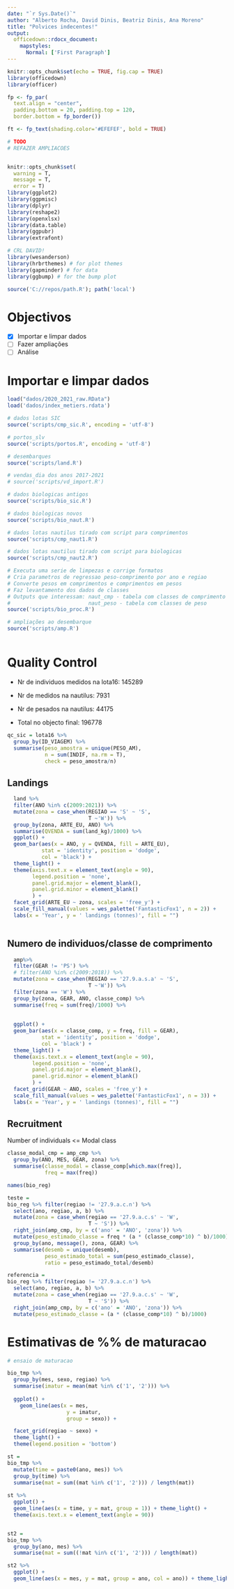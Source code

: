 ```yaml
---
date: "`r Sys.Date()`"
author: "Alberto Rocha, David Dinis, Beatriz Dinis, Ana Moreno"
title: "Polvices indecentes!"
output: 
  officedown::rdocx_document:
    mapstyles:
      Normal: ['First Paragraph']
---
```


```r
knitr::opts_chunk$set(echo = TRUE, fig.cap = TRUE)
library(officedown)
library(officer)

fp <- fp_par(
  text.align = "center", 
  padding.bottom = 20, padding.top = 120, 
  border.bottom = fp_border())

ft <- fp_text(shading.color='#EFEFEF', bold = TRUE)
```

```r
# TODO
# REFAZER AMPLIACOES



```


```r
knitr::opts_chunk$set(
  warning = T,
  message = T,
  error = T) 
library(ggplot2)
library(ggpmisc)
library(dplyr)
library(reshape2)
library(openxlsx)
library(data.table)
library(ggpubr)
library(extrafont)

# CRL DAVID!
library(wesanderson)
library(hrbrthemes) # for plot themes
library(gapminder) # for data
library(ggbump) # for the bump plot

source('C://repos/path.R'); path('local')
```

# Objectivos

-   [x] Importar e limpar dados
-   [ ] Fazer ampliações
-   [ ] Análise

# Importar e limpar dados

```r
load("dados/2020_2021_raw.RData")
load('dados/index_metiers.rdata')

# dados lotas SIC
source('scripts/cmp_sic.R', encoding = 'utf-8')

# portos_slv
source('scripts/portos.R', encoding = 'utf-8')

# desembarques
source('scripts/land.R')

# vendas_dia dos anos 2017-2021
# source('scripts/vd_import.R')

# dados biologicas antigos
source('scripts/bio_sic.R')

# dados biologicas novos
source('scripts/bio_naut.R')

# dados lotas nautilus tirado com script para comprimentos
source('scripts/cmp_naut1.R')

# dados lotas nautilus tirado com script para biologicas
source('scripts/cmp_naut2.R')

# Executa uma serie de limpezas e corrige formatos
# Cria parametros de regressao peso-comprimento por ano e regiao
# Converte pesos em comprimentos e comprimentos em pesos
# Faz levantamento dos dados de classes
# Outputs que interessam: naut_cmp - tabela com classes de comprimento 
#                         naut_peso - tabela com classes de peso
source('scripts/bio_proc.R')

# ampliações ao desembarque
source('scripts/amp.R')



```

# Quality Control

* Nr de individuos medidos na lota16: 145289

* Nr de medidos na nautilus: 7931

* Nr de pesados na nautilus: 44175

* Total no objecto final: 196778

```r
qc_sic = lota16 %>% 
  group_by(ID_VIAGEM) %>% 
  summarise(peso_amostra = unique(PESO_AM),
            n = sum(INDIF, na.rm = T),
            check = peso_amostra/n)
```


## Landings

```r

  land %>%
  filter(ANO %in% c(2009:2021)) %>% 
  mutate(zona = case_when(REGIAO == 'S' ~ 'S',
                          T ~'W')) %>% 
  group_by(zona, ARTE_EU, ANO) %>% 
  summarise(QVENDA = sum(land_kg)/1000) %>% 
  ggplot() + 
  geom_bar(aes(x = ANO, y = QVENDA, fill = ARTE_EU),
           stat = 'identity', position = 'dodge',
           col = 'black') +
  theme_light() + 
  theme(axis.text.x = element_text(angle = 90),
        legend.position = 'none',
        panel.grid.major = element_blank(),
        panel.grid.minor = element_blank()
        ) +
  facet_grid(ARTE_EU ~ zona, scales = 'free_y') + 
  scale_fill_manual(values = wes_palette('FantasticFox1', n = 2)) +
  labs(x = 'Year', y = ' landings (tonnes)', fill = "")
  
```

## Numero de individuos/classe de comprimento

```r
  amp%>%
  filter(GEAR != 'PS') %>% 
  # filter(ANO %in% c(2009:2018)) %>% 
  mutate(zona = case_when(REGIAO == '27.9.a.s.a' ~ 'S',
                          T ~'W')) %>%
  filter(zona == 'W') %>% 
  group_by(zona, GEAR, ANO, classe_comp) %>% 
  summarise(freq = sum(freq)/1000) %>% 
  
  
  ggplot() + 
  geom_bar(aes(x = classe_comp, y = freq, fill = GEAR),
           stat = 'identity', position = 'dodge',
           col = 'black') +
  theme_light() + 
  theme(axis.text.x = element_text(angle = 90),
        legend.position = 'none',
        panel.grid.major = element_blank(),
        panel.grid.minor = element_blank()
        ) +
  facet_grid(GEAR ~ ANO, scales = 'free_y') + 
  scale_fill_manual(values = wes_palette('FantasticFox1', n = 3)) +
  labs(x = 'Year', y = ' landings (tonnes)', fill = "")
```

## Recruitment

Number of individuals <= Modal class

```r
classe_modal_cmp = amp_cmp %>% 
  group_by(ANO, MES, GEAR, zona) %>% 
  summarise(classe_modal = classe_comp[which.max(freq)],
            freq = max(freq))
```

```r
names(bio_reg)

teste =
bio_reg %>% filter(regiao != '27.9.a.c.n') %>% 
  select(ano, regiao, a, b) %>% 
  mutate(zona = case_when(regiao == '27.9.a.c.s' ~ 'W',
                          T ~ 'S')) %>% 
  right_join(amp_cmp, by = c('ano' = 'ANO', 'zona')) %>% 
  mutate(peso_estimado_classe = freq * (a * (classe_comp*10) ^ b)/1000) %>% 
  group_by(ano, message(), zona, GEAR) %>% 
  summarise(desemb = unique(desemb),
            peso_estimado_total = sum(peso_estimado_classe),
            ratio = peso_estimado_total/desemb)
```



```r
referencia =
bio_reg %>% filter(regiao != '27.9.a.c.n') %>% 
  select(ano, regiao, a, b) %>% 
  mutate(zona = case_when(regiao == '27.9.a.c.s' ~ 'W',
                          T ~ 'S')) %>% 
  right_join(amp_cmp, by = c('ano' = 'ANO', 'zona')) %>% 
  mutate(peso_estimado_classe = (a * (classe_comp*10) ^ b)/1000) 
```

















# Estimativas de %% de maturacao

```r

# ensaio de maturacao

bio_tmp %>%
  group_by(mes, sexo, regiao) %>%
  summarise(imatur = mean(mat %in% c('1', '2'))) %>%
            
  ggplot() + 
    geom_line(aes(x = mes,
                   y = imatur,
                   group = sexo)) +

  facet_grid(regiao ~ sexo) +
  theme_light() + 
  theme(legend.position = 'bottom')

st = 
bio_tmp %>% 
  mutate(time = paste0(ano, mes)) %>% 
  group_by(time) %>% 
  summarise(mat = sum((mat %in% c('1', '2'))) / length(mat)) 
  
st %>% 
  ggplot() + 
  geom_line(aes(x = time, y = mat, group = 1)) + theme_light() + 
  theme(axis.text.x = element_text(angle = 90))


st2 = 
bio_tmp %>% 
  group_by(ano, mes) %>% 
  summarise(mat = sum((!mat %in% c('1', '2'))) / length(mat)) 

st2 %>% 
  ggplot() + 
  geom_line(aes(x = mes, y = mat, group = ano, col = ano)) + theme_light()


```








